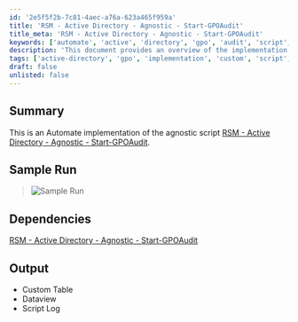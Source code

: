 ```yaml
---
id: '2e5f5f2b-7c81-4aec-a76a-623a465f959a'
title: 'RSM - Active Directory - Agnostic - Start-GPOAudit'
title_meta: 'RSM - Active Directory - Agnostic - Start-GPOAudit'
keywords: ['automate', 'active', 'directory', 'gpo', 'audit', 'script', 'implementation']
description: 'This document provides an overview of the implementation of the agnostic script RSM - Active Directory - Agnostic - Start-GPOAudit within ConnectWise Automate, detailing its dependencies, sample runs, and expected output including custom tables and script logs.'
tags: ['active-directory', 'gpo', 'implementation', 'custom', 'script', 'log']
draft: false
unlisted: false
---
```

## Summary

This is an Automate implementation of the agnostic script [RSM - Active Directory - Agnostic - Start-GPOAudit](https://proval.itglue.com/DOC-5078775-7457846).

## Sample Run

> ![Sample Run](../../../static/img/Group-Policy---Audit/image_1.png)

## Dependencies

[RSM - Active Directory - Agnostic - Start-GPOAudit](https://proval.itglue.com/DOC-5078775-7457846)

## Output

- Custom Table
- Dataview
- Script Log











